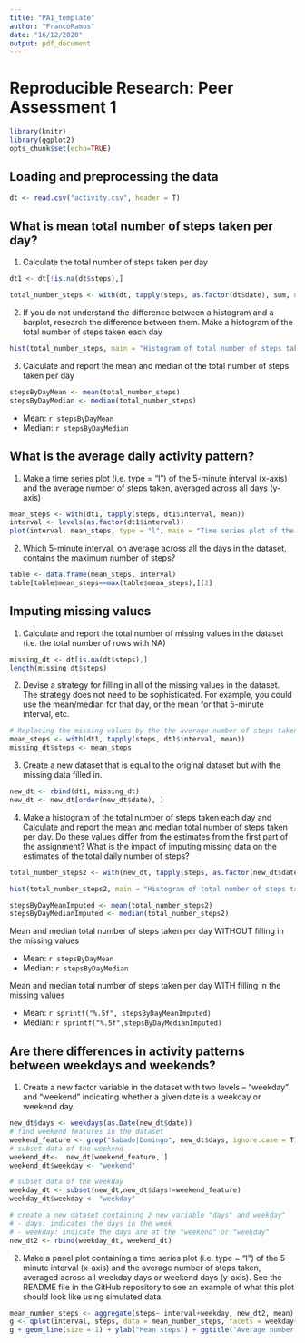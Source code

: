 ```yaml
---
title: "PA1_template"
author: "FrancoRamos"
date: "16/12/2020"
output: pdf_document
---
```


# Reproducible Research: Peer Assessment 1

```r
library(knitr)
library(ggplot2)
opts_chunk$set(echo=TRUE)
```

## Loading and preprocessing the data

```r
dt <- read.csv("activity.csv", header = T)
```

## What is mean total number of steps taken per day?

1. Calculate the total number of steps taken per day

```r
dt1 <- dt[!is.na(dt$steps),]

total_number_steps <- with(dt, tapply(steps, as.factor(dt$date), sum, na.rm = T))
```

2. If you do not understand the difference between a histogram and a barplot, research the difference between them. Make a histogram of the total number of steps taken each day

```r
hist(total_number_steps, main = "Histogram of total number of steps taken per day", xlab = "Total number of steps")
```

3. Calculate and report the mean and median of the total number of steps taken per day

```r
stepsByDayMean <- mean(total_number_steps)
stepsByDayMedian <- median(total_number_steps)
```
* Mean: `r stepsByDayMean`
* Median:  `r stepsByDayMedian`

## What is the average daily activity pattern?

1. Make a time series plot (i.e. type = "l") of the 5-minute interval (x-axis) and the average number of steps taken, averaged across all days (y-axis)

```r
mean_steps <- with(dt1, tapply(steps, dt1$interval, mean))
interval <- levels(as.factor(dt1$interval))
plot(interval, mean_steps, type = "l", main = "Time series plot of the \n average number of steps taken", xlab = "interval", ylab = "Mean steps")
```

2. Which 5-minute interval, on average across all the days in the dataset, contains the maximum number of steps?

```r
table <- data.frame(mean_steps, interval)
table[table$mean_steps==max(table$mean_steps),][2]
```

## Imputing missing values

1. Calculate and report the total number of missing values in the dataset (i.e. the total number of rows with NA)

```r
missing_dt <- dt[is.na(dt$steps),]
length(missing_dt$steps)
```

2. Devise a strategy for filling in all of the missing values in the dataset. The strategy does not need to be sophisticated. For example, you could use the mean/median for that day, or the mean for that 5-minute interval, etc.

```r
# Replacing the missing values by the the average number of steps taken, averaged across all days.
mean_steps <- with(dt1, tapply(steps, dt1$interval, mean))
missing_dt$steps <- mean_steps
```

3. Create a new dataset that is equal to the original dataset but with the missing data filled in.

```r
new_dt <- rbind(dt1, missing_dt)
new_dt <- new_dt[order(new_dt$date), ]
```

4. Make a histogram of the total number of steps taken each day and Calculate and report the mean and median total number of steps taken per day. Do these values differ from the estimates from the first part of the assignment? What is the impact of imputing missing data on the estimates of the total daily number of steps?

```r
total_number_steps2 <- with(new_dt, tapply(steps, as.factor(new_dt$date), sum))

hist(total_number_steps2, main = "Histogram of total number of steps taken per day", xlab = "Total number of steps")

stepsByDayMeanImputed <- mean(total_number_steps2)
stepsByDayMedianImputed <- median(total_number_steps2)
```

Mean and median total number of steps taken per day WITHOUT filling in the missing values

* Mean: `r stepsByDayMean`
* Median:  `r stepsByDayMedian`

Mean and median total number of steps taken per day WITH filling in the missing values

* Mean: `r sprintf("%.5f", stepsByDayMeanImputed)`
* Median:  `r sprintf("%.5f",stepsByDayMedianImputed)`

## Are there differences in activity patterns between weekdays and weekends?

1. Create a new factor variable in the dataset with two levels – “weekday” and “weekend” indicating whether a given date is a weekday or weekend day.

```r
new_dt$days <- weekdays(as.Date(new_dt$date))
# find weekend features in the dataset
weekend_feature <- grep("Sabado|Domingo", new_dt$days, ignore.case = T)
# subset data of the weekend
weekend_dt<-  new_dt[weekend_feature, ]
weekend_dt$weekday <- "weekend"

# subset data of the weekday
weekday_dt <- subset(new_dt,new_dt$days!=weekend_feature)
weekday_dt$weekday <- "weekday"

# create a new dataset containing 2 new variable "days" and weekday" 
# - days: indicates the days in the week
# - weekday: indicate the days are at the "weekend" or "weekday"
new_dt2 <- rbind(weekday_dt, weekend_dt)
```

2. Make a panel plot containing a time series plot (i.e. type = “l”) of the 5-minute interval (x-axis) and the average number of steps taken, averaged across all weekday days or weekend days (y-axis). See the README file in the GitHub repository to see an example of what this plot should look like using simulated data.

```r
mean_number_steps <- aggregate(steps~ interval+weekday, new_dt2, mean)
g <- qplot(interval, steps, data = mean_number_steps, facets = weekday~.)
g + geom_line(size = 1) + ylab("Mean steps") + ggtitle("Average number of steps taken, \n averaged across all weekday days or weekend days ")
```